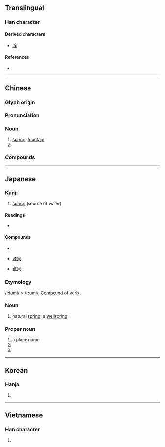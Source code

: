 {{character info/new}}
==Translingual==

===Han character===
{{Han char|rn=85|rad=水|as=05|sn=9|four=26232|canj=HAE|ids=⿱白水}}

====Derived characters====
* [[腺]]

====References====
* {{Han ref|kx=0615.120|dkj=17274|dj=1009.090|hdz=31576.100|uh=6CC9|ud=27849|bh=AC75|bd=44149}}

----

==Chinese==
{{zh-forms}}

===Glyph origin===
{{Han etym}}

===Pronunciation===
{{zh-pron
|m=quán
|c=cyun4
|h=pfs=chhièn
|mn=choân/chôaⁿ
|mn_note=choân - literary; chôaⁿ - vernacular
|mn-t=zuan5
|mc=y
|oc=y
|ma=
|cat=n
}}

===Noun===
{{zh-noun}}

# [[spring]]; [[fountain]]
# {{n-g|an ancient type of coin}}

===Compounds===
{{zh-der|溫泉|噴泉|泉水|泉眼|泉源|源泉|黃泉|礦泉|礦泉水}}

----

==Japanese==

===Kanji===
{{ja-kanji|grade=6|rs=水05}}

# [[spring]] (source of water)

====Readings====
* {{ja-readings
|goon=[[ぜん]] (zen) {{qualifier|non-[[w:Jōyō kanji|Jōyō]] reading}}
|kanon=[[せん]] (sen)
|kun=[[いずみ]] (izumi) < [[いづみ]]}}

====Compounds====
{{top3}}
* {{ja-r|温泉|gloss=hot spring|おんせん}}
{{mid3}}
* [[源泉]]
{{mid3}}
* [[鉱泉]]
{{bottom}}

===Etymology===
/idumi/ > /izumi/. Compound of verb {{compound|出ず|tr1=izu|t1=to come out|水|tr2=mi|t2=water|lang=ja}}.

===Noun===
{{ja-noun|いずみ|hhira=いづみ}}

# natural [[spring]]; a [[wellspring]]

===Proper noun===
{{ja-pos|いずみ|proper|hhira=いづみ}}

# a place name
# {{surname|lang=ja|sort=いずみ}}
# {{given name|unisex|lang=ja|sort=いずみ}}

----

==Korean==

===Hanja===
{{ko-hanja|hangeul=천|eumhun=|rv=cheon|mr=ch'ŏn|y=chen}}

# {{defn|lang=ko|sort=水05}}

----

==Vietnamese==

===Han character===
{{vi-hantu|[[tuyền]]|rs=水05}}

# {{defn|lang=vi|sort=水05}}